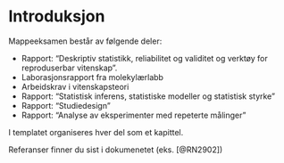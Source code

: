 # Introduksjon {.unnumbered}

 

Mappeeksamen består av følgende deler: 

- Rapport: "Deskriptiv statistikk, reliabilitet og validitet og verktøy for reproduserbar vitenskap".
- Laborasjonsrapport fra molekylærlabb
- Arbeidskrav i vitenskapsteori
- Rapport: "Statistisk inferens, statistiske modeller og statistisk styrke"
- Rapport: "Studiedesign"
- Rapport: "Analyse av eksperimenter med repeterte målinger"

I templatet organiseres hver del som et kapittel. 

Referanser finner du sist i dokumenetet (eks. [@RN2902])